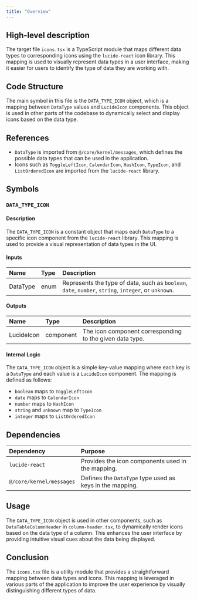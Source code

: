 ```yaml
---
title: "Overview"
---
```


## High-level description

The target file `icons.tsx` is a TypeScript module that maps different data types to corresponding icons using the `lucide-react` icon library. This mapping is used to visually represent data types in a user interface, making it easier for users to identify the type of data they are working with.

## Code Structure

The main symbol in this file is the `DATA_TYPE_ICON` object, which is a mapping between `DataType` values and `LucideIcon` components. This object is used in other parts of the codebase to dynamically select and display icons based on the data type.

## References

- `DataType` is imported from `@/core/kernel/messages`, which defines the possible data types that can be used in the application.
- Icons such as `ToggleLeftIcon`, `CalendarIcon`, `HashIcon`, `TypeIcon`, and `ListOrderedIcon` are imported from the `lucide-react` library.

## Symbols

### `DATA_TYPE_ICON`
#### Description
The `DATA_TYPE_ICON` is a constant object that maps each `DataType` to a specific icon component from the `lucide-react` library. This mapping is used to provide a visual representation of data types in the UI.

#### Inputs
| Name | Type | Description |
|:-----|:-----|:------------|
| DataType | enum | Represents the type of data, such as `boolean`, `date`, `number`, `string`, `integer`, or `unknown`. |

#### Outputs
| Name | Type | Description |
|:-----|:-----|:------------|
| LucideIcon | component | The icon component corresponding to the given data type. |

#### Internal Logic
The `DATA_TYPE_ICON` object is a simple key-value mapping where each key is a `DataType` and each value is a `LucideIcon` component. The mapping is defined as follows:
- `boolean` maps to `ToggleLeftIcon`
- `date` maps to `CalendarIcon`
- `number` maps to `HashIcon`
- `string` and `unknown` map to `TypeIcon`
- `integer` maps to `ListOrderedIcon`

## Dependencies

| Dependency | Purpose |
|:-----------|:--------|
| `lucide-react` | Provides the icon components used in the mapping. |
| `@/core/kernel/messages` | Defines the `DataType` type used as keys in the mapping. |

## Usage

The `DATA_TYPE_ICON` object is used in other components, such as `DataTableColumnHeader` in `column-header.tsx`, to dynamically render icons based on the data type of a column. This enhances the user interface by providing intuitive visual cues about the data being displayed.

## Conclusion

The `icons.tsx` file is a utility module that provides a straightforward mapping between data types and icons. This mapping is leveraged in various parts of the application to improve the user experience by visually distinguishing different types of data.
